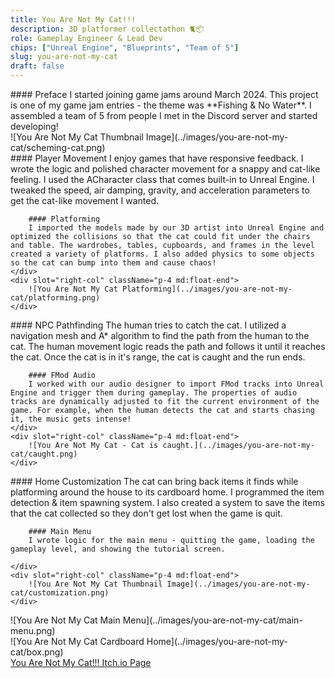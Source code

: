 ```yaml
---
title: You Are Not My Cat!!!
description: 3D platformer collectathon 🐈📦
role: Gameplay Engineer & Lead Dev
chips: ["Unreal Engine", "Blueprints", "Team of 5"]
slug: you-are-not-my-cat
draft: false
---
```



<TwoColumn>
    <div slot="left-col">
        #### Preface
        I started joining game jams around March 2024. This project is one of my game jam entries - the theme was **Fishing & No Water**. I assembled a team of 5 from people I met in the Discord server and started developing!
    </div>
    <div slot="right-col" className="p-4 md:float-end">
        ![You Are Not My Cat Thumbnail Image](../images/you-are-not-my-cat/scheming-cat.png)
    </div>
</TwoColumn>


<TwoColumn>
    <div slot="left-col">
        #### Player Movement
        I enjoy games that have responsive feedback. I wrote the logic and polished character movement for a snappy and cat-like feeling. I used the ACharacter class that comes built-in to Unreal Engine. I tweaked the speed, air damping, gravity, and acceleration parameters to get the cat-like movement I wanted.  

        #### Platforming
        I imported the models made by our 3D artist into Unreal Engine and optimized the collisions so that the cat could fit under the chairs and table. The wardrobes, tables, cupboards, and frames in the level created a variety of platforms. I also added physics to some objects so the cat can bump into them and cause chaos! 
    </div>
    <div slot="right-col" className="p-4 md:float-end">
        ![You Are Not My Cat Platforming](../images/you-are-not-my-cat/platforming.png)
    </div>
</TwoColumn>

<TwoColumn>
    <div slot="left-col">
        #### NPC Pathfinding
        The human tries to catch the cat. I utilized a navigation mesh and A* algorithm to find the path from the human to the cat. The human movement logic reads the path and follows it until it reaches the cat. Once the cat is in it's range, the cat is caught and the run ends.  

        #### FMod Audio
        I worked with our audio designer to import FMod tracks into Unreal Engine and trigger them during gameplay. The properties of audio tracks are dynamically adjusted to fit the current environment of the game. For example, when the human detects the cat and starts chasing it, the music gets intense!
    </div>
    <div slot="right-col" className="p-4 md:float-end">
        ![You Are Not My Cat - Cat is caught.](../images/you-are-not-my-cat/caught.png)            
    </div>
</TwoColumn>

<TwoColumn>
    <div slot="left-col">
        #### Home Customization
        The cat can bring back items it finds while platforming around the house to its cardboard home. I programmed the item detection & item spawning system. I also created a system to save the items that the cat collected so they don't get lost when the game is quit.

        #### Main Menu
        I wrote logic for the main menu - quitting the game, loading the gameplay level, and showing the tutorial screen.

    </div>
    <div slot="right-col" className="p-4 md:float-end">
        ![You Are Not My Cat Thumbnail Image](../images/you-are-not-my-cat/customization.png)
    </div>
</TwoColumn>

<TwoColumn>
    <div slot="left-col" class="py-4">
        ![You Are Not My Cat Main Menu](../images/you-are-not-my-cat/main-menu.png)
    </div>
    <div slot="right-col" className="p-4 md:float-end">
        ![You Are Not My Cat Cardboard Home](../images/you-are-not-my-cat/box.png)
    </div>
</TwoColumn>





<div class="pt-4">
    <a target="_blank" rel="noopener noreferrer" href="https://haft-indie.itch.io/you-are-not-my-cat">You Are Not My Cat!!! Itch.io Page</a>
</div>